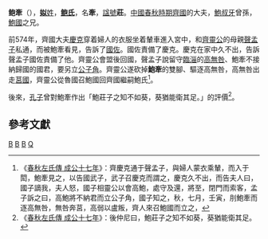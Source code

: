{{模板:Infobox 先秦人物
|名稱=鲍牽
|姓=[[姒姓|姒]]
|氏=[[鲍氏|鲍氏]]
|名=牽
|字=
|别名=鮑莊子
|别字=
|諡号=莊
|官位=
|時代=春秋
|國家=齊國
|身份=[[齊國|齊國]]大夫
|出生日期=
|逝世日期=
|父=
|子女=
}}

'''鲍牽'''（{{bd|？||？||catIdx=B鲍}}），[[姒姓|'''姒'''姓]]，'''[[鲍姓|鲍氏]]'''，名'''牽'''，[[諡號|諡號]]'''莊'''。[[中國|中國]][[春秋時期|春秋時期]][[齊國|齊國]]的大夫，[[鮑叔牙|鮑叔牙]]曾孫，[[鮑國|鮑國]]之兄。

前574年，齊國大夫[[慶克|慶克]]穿着婦人的衣服坐着輦車進入宮中，和[[齊靈公|齊靈公]]的母親[[聲孟子|聲孟子]]私通，而被鮑牽看見，告訴了[[國佐|國佐]]。國佐責備了慶克。慶克在家中久不出，告訴聲孟子國佐責備了他。齊靈公會盟後回國，聲孟子說留守[[臨淄|臨淄]]的[[高無咎|高無咎]]、鮑牽不接納歸國的國君，要另立[[公子角|公子角]]。齊靈公遂砍掉'''鮑牽'''的雙腳、驅逐高無咎，高無咎出走[[莒國|莒國]]，齊靈公從魯國召鮑國回齊國繼嗣鮑氏<ref>《[[s:春秋左氏傳/成公|春秋左氏傳 成公十七年]]》：齊慶克通于聲孟子，與婦人蒙衣乘輦，而入于閎，鮑牽見之，以告國武子，武子召慶克而謂之，慶克久不出，而告夫人曰，國子謫我，夫人怒，國子相靈公以會高鮑，處守及還，將至，閉門而索客，孟子訴之曰，高鮑將不納君而立公子角，國子知之，秋，七月，壬寅，刖鮑牽而逐高無咎，無咎奔莒，高弱以盧叛，齊人來召鮑國而立之，</ref>。

後來，[[孔子|孔子]]曾對鮑牽作出「鮑莊子之知不如葵，葵猶能衛其足。」的評價<ref>《[[s:春秋左氏傳/成公|春秋左氏傳 成公十七年]]》：後仲尼曰，鮑莊子之知不如葵，葵猶能衛其足。</ref>。

==參考文獻==
{{reflist}}

[[Category:齊國人|B]]
[[Category:春秋戰國政治人物|B]]
[[Category:春秋人|B]]
[[Category:鮑姓|Q]]
